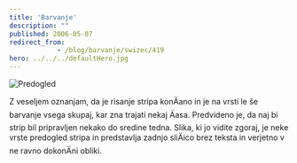 ```yaml
---
title: 'Barvanje'
description: ""
published: 2006-05-07
redirect_from: 
            - /blog/barvanje/swizec/419
hero: ../../../defaultHero.jpg
---
```

![Predogled](/includes/editor_upload/Image/sneeks/sneek1.jpg)

Z veseljem oznanjam, da je risanje stripa konÄano in je na vrsti le še barvanje vsega skupaj, kar zna trajati nekaj Äasa. Predvideno je, da naj bi strip bil pripravljen nekako do sredine tedna. Slika, ki jo vidite zgoraj, je neke vrste predogled stripa in predstavlja zadnjo sliÄico brez teksta in verjetno v ne ravno dokonÄni obliki.
